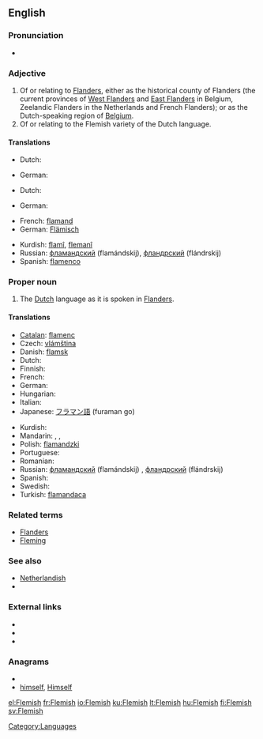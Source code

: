 {{wikipedia|dab=Flemish}}
{{also|flemish}}
==English==

===Pronunciation===
* {{audio|en-us-Flemish.ogg|Audio (US)}}

===Adjective===
{{en-adj}}

# Of or relating to [[Flanders]], either as the historical county of Flanders (the current provinces of [[West Flanders]] and [[East Flanders]] in Belgium, Zeelandic Flanders in the Netherlands and French Flanders); or as the Dutch-speaking region of [[Belgium]].
# Of or relating to the Flemish variety of the Dutch language.

====Translations====
{{trans-top|of or relating to Flanders}}
* Dutch: {{t+|nl|Vlaams}}
{{trans-mid}}
* German: {{t|de|flämisch}}
{{trans-bottom}}

{{trans-top|of or relating to the Flemish variety of the Dutch language}}
* Dutch: {{t+|nl|Vlaams}}
{{trans-mid}}
* German: {{t|de|flämisch}}
{{trans-bottom}}

{{checktrans-top}}
* French: [[flamand]]
* German: [[Flämisch]]
{{checktrans-mid}}
* Kurdish: [[flamî]], [[flemanî]]
* Russian: [[фламандский]] (flamándskij), [[фландрский]] (flándrskij)
* Spanish: [[flamenco]] {{m}}
{{checktrans-bottom}}

===Proper noun===
{{en-proper noun}}

# The [[Dutch]] language as it is spoken in [[Flanders]].

====Translations====
{{trans-top|the Dutch language as it is spoken in Flanders}}
* [[Catalan]]: [[flamenc]]
* Czech: [[vlámština]] {{f}}
* Danish: [[flamsk]]
* Dutch: {{t+|nl|Vlaams|n}}
* Finnish: {{t+|fi|flaami}}
* French: {{t+|fr|flamand|m}}
* German: {{t-|de|Flämisch|n}}
* Hungarian: {{t+|hu|flamand}}
* Italian: {{t-|it|fiammingo|m}}
* Japanese: [[フラマン語]] (furaman go)
{{trans-mid}}
* Kurdish: {{t+|ku|flamî|f}}
* Mandarin: {{zh-tsp|佛蘭芒語|佛兰芒语|Fólánmángyŭ}}, {{zh-zh-p|弗拉茫|Fúlāmáng}}, {{zh-tsp|佛蘭芒|佛兰芒|Fólánmáng}}
* Polish: [[flamandzki]] {{m}}
* Portuguese: {{t+|pt|flamengo|m}}
* Romanian: {{t-|ro|flamand|m}}
* Russian: [[фламандский]] (flamándskij) {{m}}, [[фландрский]] (flándrskij) {{m}}
* Spanish: {{t+|es|flamenco|m}}
* Swedish: {{t+|sv|flamländska}}
* Turkish: [[flamandaca]]
{{trans-bottom}}

===Related terms===
* [[Flanders]]
* [[Fleming]]

===See also===
* [[Netherlandish]]
* {{langcat}}

===External links===
* {{ISO 639|3code=vls}}
* {{ethnologue|code=nld}}
* {{ethnologue|lang=Vlaams|code=vls}}

===Anagrams===
* {{alphagram|efhilms}}
* [[himself#English|himself]], [[Himself#English|Himself]]


[[Category:Languages]]

[[el:Flemish]]
[[fr:Flemish]]
[[io:Flemish]]
[[ku:Flemish]]
[[lt:Flemish]]
[[hu:Flemish]]
[[fi:Flemish]]
[[sv:Flemish]]